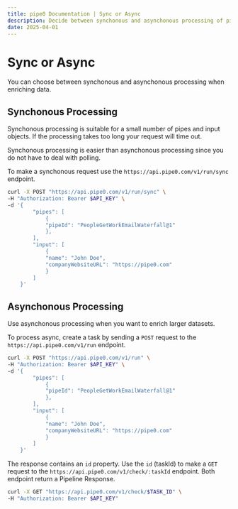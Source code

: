 ```yaml
---
title: pipe0 Documentation | Sync or Async
description: Decide between synchonous and asynchonous processing of pipeline requests
date: 2025-04-01
---
```



# Sync or Async

You can choose between synchonous and asynchonous processing when enriching data.

## Synchonous Processing

Synchonous processing is suitable for a small number of pipes and input objects. If the processing takes too long
your request will time out.

Synchonous processing is easier than asynchonous processing since you do not have to 
deal with polling.

To make a synchonous request use the `https://api.pipe0.com/v1/run/sync` endpoint.

```bash filename="sync-request.sh"
curl -X POST "https://api.pipe0.com/v1/run/sync" \
-H "Authorization: Bearer $API_KEY" \
-d '{
        "pipes": [
            {
            "pipeId": "PeopleGetWorkEmailWaterfall@1"
            },
        ],
        "input": [
            {
            "name": "John Doe",
            "companyWebsiteURL": "https://pipe0.com"
            }
        ]
    }'
```

## Asynchonous Processing

Use asynchonous processing when you want to enrich larger datasets.

To process async, create a task by sending a `POST` request to the `https://api.pipe0.com/v1/run` 
endpoint.

```bash filename="async-request.sh"
curl -X POST "https://api.pipe0.com/v1/run" \
-H "Authorization: Bearer $API_KEY" \
-d '{
        "pipes": [
            {
            "pipeId": "PeopleGetWorkEmailWaterfall@1"
            },
        ],
        "input": [
            {
            "name": "John Doe",
            "companyWebsiteURL": "https://pipe0.com"
            }
        ]
    }'
```

The response contains an `id` property. Use the `id` (taskId) to make a `GET` request to the 
`https://api.pipe0.com/v1/check/:taskId` endpoint. Both endpoint return a <AppLink linkType="pipelineResponse">Pipeline Response</AppLink>.

```bash filename="check.sh"
curl -X GET "https://api.pipe0.com/v1/check/$TASK_ID" \
-H "Authorization: Bearer $API_KEY"
```